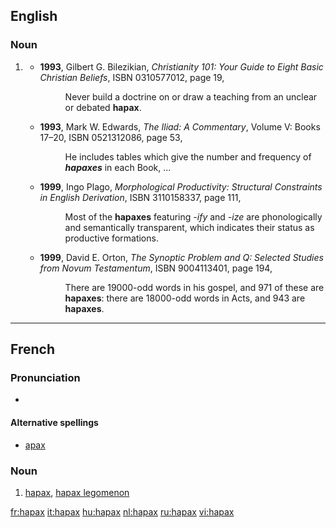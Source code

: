 ==English==
===Noun===
{{en-noun|es}}

# {{informal}} {{abbreviation of|[[hapax legomenon]]}}
#*'''1993''', Gilbert G. Bilezikian, ''Christianity 101: Your Guide to Eight Basic Christian Beliefs'', ISBN 0310577012, page 19,
#*:Never build a doctrine on or draw a teaching from an unclear or debated '''hapax'''.
#*'''1993''', Mark W. Edwards, ''The Iliad: A Commentary'', Volume V: Books 17–20, ISBN 0521312086, page 53,
#*:He includes tables which give the number and frequency of '''''hapaxes''''' in each Book, ...
#*'''1999''', Ingo Plago, ''Morphological Productivity: Structural Constraints in English Derivation'', ISBN 3110158337, page 111,
#*:Most of the '''hapaxes''' featuring ''-ify'' and ''-ize'' are phonologically and semantically transparent, which indicates their status as productive formations.
#*'''1999''', David E. Orton, ''The Synoptic Problem and Q: Selected Studies from Novum Testamentum'', ISBN 9004113401, page 194,
#*:There are 19000-odd words in his gospel, and 971 of these are '''hapaxes''': there are 18000-odd words in Acts, and 943 are '''hapaxes'''.

----

==French==

===Pronunciation===
* {{IPA|/a.paks/|lang=fr}}

====Alternative spellings====
* [[apax]]

===Noun===
{{fr-noun|m|pl=hapax}}

# {{linguistics|lang=fr}} [[#English|hapax]], [[hapax legomenon]]

[[fr:hapax]]
[[it:hapax]]
[[hu:hapax]]
[[nl:hapax]]
[[ru:hapax]]
[[vi:hapax]]
